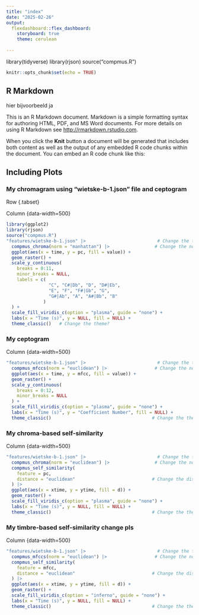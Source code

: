 ```yaml
---
title: "index"
date: "2025-02-26"
output: 
  flexdashboard::flex_dashboard:
    storyboard: true
    theme: cerulean
 
---
```

library(tidyverse)
library(rjson)
source("compmus.R")
```r
knitr::opts_chunk$set(echo = TRUE)
```

## R Markdown
hier bijvoorbeeld ja

This is an R Markdown document. Markdown is a simple formatting syntax for authoring HTML, PDF, and MS Word documents. For more details on using R Markdown see <http://rmarkdown.rstudio.com>.

When you click the **Knit** button a document will be generated that includes both content as well as the output of any embedded R code chunks within the document. You can embed an R code chunk like this:

## Including Plots
### My chromagram using "wietske-b-1.json" file and ceptogram
Row {.tabset}

Column {data-width=500}
```r
library(ggplot2)
library(rjson)
source("compmus.R")
"features/wietske-b-1.json" |>                           # Change the track
  compmus_chroma(norm = "manhattan") |>                 # Change the norm
  ggplot(aes(x = time, y = pc, fill = value)) + 
  geom_raster() +
  scale_y_continuous(
    breaks = 0:11,
    minor_breaks = NULL,
    labels = c(
                "C", "C#|Db", "D", "D#|Eb",
                "E", "F", "F#|Gb", "G",
                "G#|Ab", "A", "A#|Bb", "B"
              )
  ) +
  scale_fill_viridis_c(option = "plasma", guide = "none") +               # Change the colours?
  labs(x = "Time (s)", y = NULL, fill = NULL) +
  theme_classic()   # Change the theme?
```
### My ceptogram
Column {data-width=500}
```r
"features/wietske-b-1.json" |>                           # Change the track
  compmus_mfccs(norm = "euclidean") |>                  # Change the norm
  ggplot(aes(x = time, y = mfcc, fill = value)) + 
  geom_raster() +
  scale_y_continuous(
    breaks = 0:12,
    minor_breaks = NULL
  ) +
  scale_fill_viridis_c(option = "plasma", guide = "none") +               # Change the colours?
  labs(x = "Time (s)", y = "Coefficient Number", fill = NULL) +
  theme_classic()                                      # Change the theme?
```
### My chroma-based self-similarity

Column {data-width=500}
```r
"features/wietske-b-1.json" |>                           # Change the track
  compmus_chroma(norm = "euclidean") |>                 # Change the norm
  compmus_self_similarity(
    feature = pc,
    distance = "euclidean"                             # Change the distance
  ) |>   
  ggplot(aes(x = xtime, y = ytime, fill = d)) + 
  geom_raster() +
  scale_fill_viridis_c(option = "plasma", guide = "none") +               # Change the colours?
  labs(x = "Time (s)", y = NULL, fill = NULL) +
  theme_classic()                                      # Change the theme?
```

### My timbre-based self-similarity change pls
Column {data-width=500}

```r
"features/wietske-b-1.json" |>                           # Change the track
  compmus_mfccs(norm = "euclidean") |>                  # Change the norm
  compmus_self_similarity(
    feature = mfcc,
    distance = "euclidean"                             # Change the distance
  ) |>   
  ggplot(aes(x = xtime, y = ytime, fill = d)) + 
  geom_raster() +
  scale_fill_viridis_c(option = "inferno", guide = "none") +               # Change the colours?
  labs(x = "Time (s)", y = NULL, fill = NULL) +
  theme_classic()                                      # Change the theme?
```
